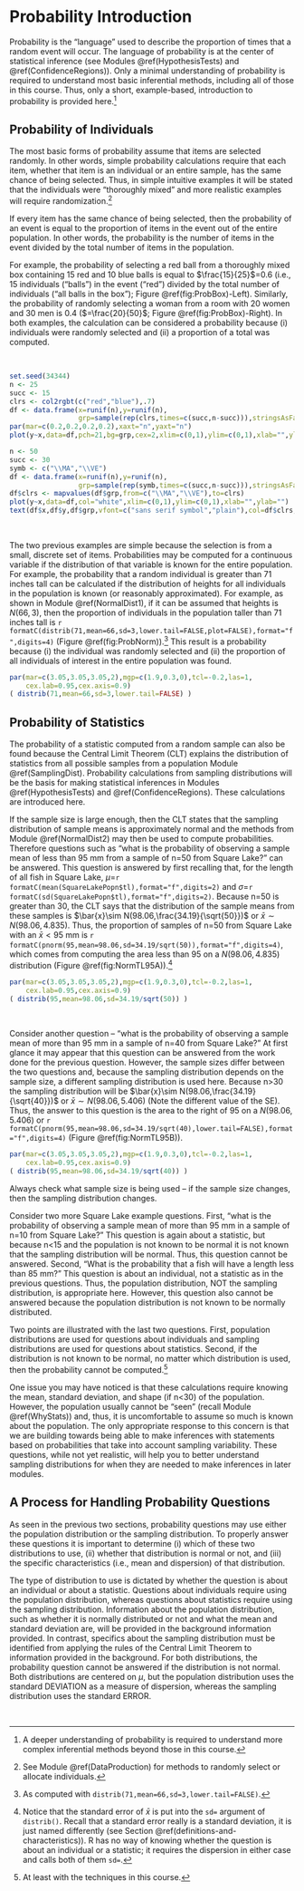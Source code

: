 # Probability Introduction {#Probability}
Probability is the "language" used to describe the proportion of times that a random event will occur. The language of probability is at the center of statistical inference (see Modules \@ref(HypothesisTests) and \@ref(ConfidenceRegions)). Only a minimal understanding of probability is required to understand most basic inferential methods, including all of those in this course. Thus, only a short, example-based, introduction to probability is provided here.^[A deeper understanding of probability is required to understand more complex inferential methods beyond those in this course.]

## Probability of Individuals
The most basic forms of probability assume that items are selected randomly. In other words, simple probability calculations require that each item, whether that item is an individual or an entire sample, has the same chance of being selected. Thus, in simple intuitive examples it will be stated that the individuals were "thoroughly mixed" and more realistic examples will require randomization.^[See Module \@ref(DataProduction) for methods to randomly select or allocate individuals.]

If every item has the same chance of being selected, then the probability of an event is equal to the proportion of items in the event out of the entire population. In other words, the probability is the number of items in the event divided by the total number of items in the population.

For example, the probability of selecting a red ball from a thoroughly mixed box containing 15 red and 10 blue balls is equal to $\frac{15}{25}$=0.6 (i.e., 15 individuals ("balls") in the event ("red") divided by the total number of individuals ("all balls in the box"); Figure \@ref(fig:ProbBox)-Left). Similarly, the probability of randomly selecting a woman from a room with 20 women and 30 men is 0.4 ($=\frac{20}{50}$; Figure \@ref(fig:ProbBox)-Right). In both examples, the calculation can be considered a probability because (i) individuals were randomly selected and (ii) a proportion of a total was computed.

&nbsp;

```r
set.seed(34344)
n <- 25
succ <- 15
clrs <- col2rgbt(c("red","blue"),.7)
df <- data.frame(x=runif(n),y=runif(n),
                 grp=sample(rep(clrs,times=c(succ,n-succ))),stringsAsFactors=FALSE)
par(mar=c(0.2,0.2,0.2,0.2),xaxt="n",yaxt="n")
plot(y~x,data=df,pch=21,bg=grp,cex=2,xlim=c(0,1),ylim=c(0,1),xlab="",ylab="")

n <- 50
succ <- 30
symb <- c("\\MA","\\VE")
df <- data.frame(x=runif(n),y=runif(n),
                 grp=sample(rep(symb,times=c(succ,n-succ))),stringsAsFactors=FALSE)
df$clrs <- mapvalues(df$grp,from=c("\\MA","\\VE"),to=clrs)
plot(y~x,data=df,col="white",xlim=c(0,1),ylim=c(0,1),xlab="",ylab="")
text(df$x,df$y,df$grp,vfont=c("sans serif symbol","plain"),col=df$clrs,cex=2)
```

&nbsp;

The two previous examples are simple because the selection is from a small, discrete set of items. Probabilities may be computed for a continuous variable if the distribution of that variable is known for the entire population. For example, the probability that a random individual is greater than 71 inches tall can be calculated if the distribution of heights for all individuals in the population is known (or reasonably approximated). For example, as shown in Module \@ref(NormalDist1), if it can be assumed that heights is $N(66,3)$, then the proportion of individuals in the population taller than 71 inches tall is `r formatC(distrib(71,mean=66,sd=3,lower.tail=FALSE,plot=FALSE),format="f",digits=4)` (Figure \@ref(fig:ProbNorm)).^[As computed with `distrib(71,mean=66,sd=3,lower.tail=FALSE)`.] This result is a probability because (i) the individual was randomly selected and (ii) the proportion of all individuals of interest in the entire population was found.

```r
par(mar=c(3.05,3.05,3.05,2),mgp=c(1.9,0.3,0),tcl=-0.2,las=1,
    cex.lab=0.95,cex.axis=0.9)
( distrib(71,mean=66,sd=3,lower.tail=FALSE) )
```

## Probability of Statistics
The probability of a statistic computed from a random sample can also be found because the Central Limit Theorem (CLT) explains the distribution of statistics from all possible samples from a population Module \@ref(SamplingDist). Probability calculations from sampling distributions will be the basis for making statistical inferences in Modules \@ref(HypothesisTests) and \@ref(ConfidenceRegions). These calculations are introduced here.

If the sample size is large enough, then the CLT states that the sampling distribution of sample means is approximately normal and the methods from Module \@ref(NormalDist2) may then be used to compute probabilities. Therefore questions such as "what is the probability of observing a sample mean of less than 95 mm from a sample of n=50 from Square Lake?" can be answered. This question is answered by first recalling that, for the length of all fish in Square Lake, $\mu$=`r formatC(mean(SquareLakePopn$tl),format="f",digits=2)` and $\sigma$=`r formatC(sd(SquareLakePopn$tl),format="f",digits=2)`. Because n=50 is greater than 30, the CLT says that the distribution of the sample means from these samples is $\bar{x}\sim N(98.06,\frac{34.19}{\sqrt{50}})$ or $\bar{x}\sim N(98.06,4.835)$. Thus, the proportion of samples of n=50 from Square Lake with an $\bar{x}<95$ mm is `r formatC(pnorm(95,mean=98.06,sd=34.19/sqrt(50)),format="f",digits=4)`, which comes from computing the area less than 95 on a $N(98.06,4.835)$ distribution (Figure \@ref(fig:NormTL95A)).^[Notice that the standard error of $\bar{x}$ is put into the `sd=` argument of `distrib()`. Recall that a standard error really is a standard deviation, it is just named differently (see Section \@ref(definitions-and-characteristics)). R has no way of knowing whether the question is about an individual or a statistic; it requires the dispersion in either case and calls both of them `sd=`.]

```r
par(mar=c(3.05,3.05,3.05,2),mgp=c(1.9,0.3,0),tcl=-0.2,las=1,
    cex.lab=0.95,cex.axis=0.9)
( distrib(95,mean=98.06,sd=34.19/sqrt(50)) )
```

&nbsp;

Consider another question -- "what is the probability of observing a sample mean of more than 95 mm in a sample of n=40 from Square Lake?"  At first glance it may appear that this question can be answered from the work done for the previous question. However, the sample sizes differ between the two questions and, because the sampling distribution depends on the sample size, a different sampling distribution is used here. Because n>30 the sampling distribution will be $\bar{x}\sim N(98.06,\frac{34.19}{\sqrt{40}})$ or $\bar{x}\sim N(98.06,5.406)$ (Note the different value of the SE). Thus, the answer to this question is the area to the right of 95 on a $N(98.06,5.406)$ or `r formatC(pnorm(95,mean=98.06,sd=34.19/sqrt(40),lower.tail=FALSE),format="f",digits=4)` (Figure \@ref(fig:NormTL95B)).

```r
par(mar=c(3.05,3.05,3.05,2),mgp=c(1.9,0.3,0),tcl=-0.2,las=1,
    cex.lab=0.95,cex.axis=0.9)
( distrib(95,mean=98.06,sd=34.19/sqrt(40)) )
```

::: {.tip data-latex=''}
Always check what sample size is being used -- if the sample size changes, then the sampling distribution changes.
:::

Consider two more Square Lake example questions. First, "what is the probability of observing a sample mean of more than 95 mm in a sample of n=10 from Square Lake?" This question is again about a statistic, but because n<15 and the population is not known to be normal it is not known that the sampling distribution will be normal. Thus, this question cannot be answered. Second, "What is the probability that a fish will have a length less than 85 mm?"  This question is about an individual, not a statistic as in the previous questions. Thus, the population distribution, NOT the sampling distribution, is appropriate here. However, this question also cannot be answered because the population distribution is not known to be normally distributed.

Two points are illustrated with the last two questions. First, population distributions are used for questions about individuals and sampling distributions are used for questions about statistics. Second, if the distribution is not known to be normal, no matter which distribution is used, then the probability cannot be computed.^[At least with the techniques in this course.]

One issue you may have noticed is that these calculations require knowing the mean, standard deviation, and shape (if n<30) of the population. However, the population usually cannot be "seen" (recall Module \@ref(WhyStats)) and, thus, it is uncomfortable to assume so much is known about the population. The only appropriate response to this concern is that we are building towards being able to make inferences with statements based on probabilities that take into account sampling variability. These questions, while not yet realistic, will help you to better understand sampling distributions for when they are needed to make inferences in later modules.


## A Process for Handling Probability Questions
As seen in the previous two sections, probability questions may use either the population distribution or the sampling distribution. To properly answer these questions it is important to determine (i) which of these two distributions to use, (ii) whether that distribution is normal or not, and (iii) the specific characteristics (i.e., mean and dispersion) of that distribution.

The type of distribution to use is dictated by whether the question is about an individual or about a statistic. Questions about individuals require using the population distribution, whereas questions about statistics require using the sampling distribution. Information about the population distribution, such as whether it is normally distributed or not and what the mean and standard deviation are, will be provided in the background information provided. In contrast, specifics about the sampling distribution must be identified from applying the rules of the Central Limit Theorem to information provided in the background. For both distributions, the probability question cannot be answered if the distribution is not normal. Both distributions are centered on $\mu$, but the population distribution uses the standard DEVIATION as a measure of dispersion, whereas the sampling distribution uses the standard ERROR.

&nbsp;
